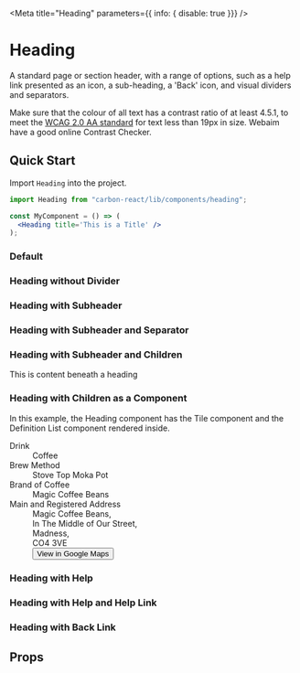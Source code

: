 
<Meta title="Heading" parameters={{ info: { disable: true }}} />

# Heading
A standard page or section header, with a range of options, such as a help link presented as an icon, a sub-heading, a 'Back' icon, and visual dividers and separators.

Make sure that the colour of all text has a contrast ratio of at least 4.5.1,
to meet the [WCAG 2.0 AA standard](https://www.w3.org/TR/UNDERSTANDING-WCAG20/visual-audio-contrast-contrast.html "WCAG 2.0 AA standard") for text less than 19px in size. 
Webaim have a good online Contrast Checker.

## Quick Start
Import `Heading` into the project.

```jsx
import Heading from "carbon-react/lib/components/heading";

const MyComponent = () => (
  <Heading title='This is a Title' />
);
```

### Default
<Preview>
  <Story name="default">
    <Heading title='This is a Title' />
  </Story>
</Preview>

### Heading without Divider
<Preview>
  <Story name="without Divider">
      <Heading title='This is a Title' divider={false} />
  </Story>
</Preview>

### Heading with Subheader
<Preview>
  <Story name="with subheader">
    <Heading title='This is a Title' subheader='This is a subheader' />
  </Story>
</Preview>

### Heading with Subheader and Separator
<Preview>
  <Story name="with subheader and separator">
    <Heading title='This is a Title' subheader='This is a subheader' separator/>
  </Story>
</Preview>

### Heading with Subheader and Children
<Preview>
  <Story name="with subheader and children">
    <Heading title='This is a Title' subheader='This is a subheader'>
      This is content beneath a heading
    </Heading>
  </Story>
</Preview>

### Heading with Children as a Component
In this example, the Heading component has the Tile component and the Definition List component rendered inside.

<Preview>
  <Story name="with children as component">
    <Heading title='This is a Title' subheader='This is a subheader'>
      <Tile width={95}>
        <Dl>
          <Dt>Drink</Dt>
          <Dd>Coffee</Dd>
          <Dt>Brew Method</Dt>
          <Dd>Stove Top Moka Pot</Dd>
          <Dt>Brand of Coffee</Dt>
          <Dd>Magic Coffee Beans</Dd>
          <Dt>Main and Registered Address</Dt>
          <Dd mb='4px'>Magic Coffee Beans,</Dd>
          <Dd mb='4px'>In The Middle of Our Street,</Dd>
          <Dd mb='4px'>Madness,</Dd>
          <Dd mb='4px'>CO4 3VE</Dd>
          <Dd>
            <Button
              buttonType='tertiary'
              iconType="link"
              iconPosition="after"
              href='https://goo.gl/maps/GMReLoBpbn9mdZVZ7'>
              View in Google Maps
            </Button>
          </Dd>
        </Dl>
      </Tile>
    </Heading>
  </Story>
</Preview>

### Heading with Help
<Preview>
  <Story name="with help">
    <div style={{ margin: '16px' }}>
      <Heading
        title='This is a Title'
        subheader='This is a subheader'
        help='This should be helpful'
      />
    </div>
  </Story>
</Preview>

### Heading with Help and Help Link
<Preview>
  <Story name="with help link">
    <div style={{ margin: '16px' }}>
      <Heading
        title='This is a Title'
        subheader='This is a subheader'
        help='This should be helpful'
        helpLink='https://carbon.sage.com'
      />
    </div>
  </Story>
</Preview>

### Heading with Back Link
<Preview>
  <Story name="with back link">
    <Heading
      title='This is a Title'
      subheader='This is a subheader'
      backLink='https://carbon.sage.com'
    />
  </Story>
</Preview>

## Props
<Props of={Heading} />